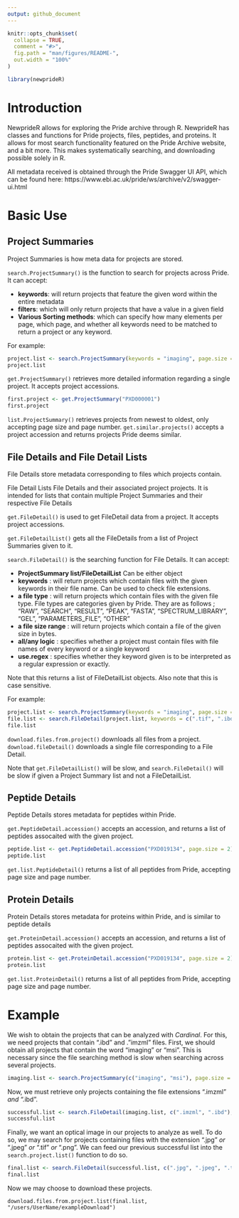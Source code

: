 ```yaml
---
output: github_document
---
```


<!-- README.md is generated from README.Rmd. Please edit that file -->

```r
knitr::opts_chunk$set(
  collapse = TRUE,
  comment = "#>",
  fig.path = "man/figures/README-",
  out.width = "100%"
)
```

```r
library(newprideR)
```

# Introduction
NewprideR allows for exploring the Pride archive through R. NewprideR has classes and functions for Pride projects, files, peptides, and proteins. It allows for most search functionality featured on the Pride Archive website, and a bit more. This makes systematically searching, and downloading possible solely in R.

All metadata received is obtained through the Pride Swagger UI API, which can be found here:  https://www.ebi.ac.uk/pride/ws/archive/v2/swagger-ui.html


# Basic Use


## Project Summaries

Project Summaries is how meta data for projects are stored. 

`search.ProjectSummary()` is the function to search for projects across Pride. 
It can accept:

  * __keywords__:  will return projects that feature the given word within the entire metadata
  * __filters__: which will only return projects that have a value in a given field
  * __Various Sorting methods__: which can specify how many elements per page, which page, and whether all keywords need to be matched to return a project or any keyword.

For example:

```r
project.list <- search.ProjectSummary(keywords = "imaging", page.size = 2, page.number = 4, all = FALSE, filter = "instruments==LTQ Orbitrap")
project.list
```

`get.ProjectSummary()` retrieves more detailed information regarding a single project. It accepts project accessions.

```r
first.project <- get.ProjectSummary("PXD000001")
first.project
```

`list.ProjectSummary()` retrieves projects from newest to oldest, only accepting page size and page number. 
`get.similar.projects()` accepts a project accession and returns projects Pride deems similar.

## File Details and File Detail Lists

File Details store metadata corresponding to files which projects contain.

File Detail Lists File Details and their associated project projects. It is intended for lists that contain multiple Project Summaries and their respective File Details

`get.FileDetail()` is used to get FileDetail data from a project. It accepts project accessions.

`get.FileDetailList()` gets all the FileDetails from a list of Project Summaries given to it.

`search.FileDetail()` is the searching function for File Details. 
It can accept:


  * __ProjectSummary list/FileDetailList__ Can be either object
  * __keywords__ : will return projects which contain files with the given keywords in their file name. Can be used to check file extensions.
  * __a file type__ : will return projects which contain files with the given file type. File types are categories given by Pride. They are as follows ; "RAW", "SEARCH", "RESULT", "PEAK", "FASTA", "SPECTRUM_LIBRARY", "GEL", "PARAMETERS_FILE", "OTHER"
  * __a file size range__ : will return projects which contain a file of the given size in bytes.
  * __all/any logic__ : specifies whether a project must contain files with file names of every keyword or a single keyword
  * __use.regex__ : specifies whether they keyword given is to be interpreted as a regular expression or exactly.

Note that this returns a list of FileDetailList objects. Also note that this is case sensitive.


For example:
```r
project.list <- search.ProjectSummary(keywords = "imaging", page.size = 2, page.number = 19, all = FALSE, filter = "instruments==LTQ Orbitrap")
file.list <- search.FileDetail(project.list, keywords = c(".tif", ".ibd", ".imzml"), all = TRUE)
file.list
```

`download.files.from.project()` downloads all files from a project.
`download.fileDetail()` downloads a single file corresponding to a File Detail.

Note that `get.FileDetailList()` will be slow, and `search.FileDetail()` will be slow if given a Project Summary list and not a FileDetailList.

## Peptide Details

Peptide Details stores metadata for peptides within Pride.

`get.PeptideDetail.accession()` accepts an accession, and returns a list of peptides assocaited with the given project.

```r
peptide.list <- get.PeptideDetail.accession("PXD019134", page.size = 2)
peptide.list
```

`get.list.PeptideDetail()` returns a list of all peptides from Pride, accepting page size and page number.

## Protein Details

Protein Details stores metadata for proteins within Pride, and is similar to peptide details

`get.ProteinDetail.accession()` accepts an accession, and returns a list of peptides assocaited with the given project.

```r
protein.list <- get.ProteinDetail.accession("PXD019134", page.size = 2)
protein.list
```

`get.list.ProteinDetail()` returns a list of all peptides from Pride, accepting page size and page number.


# Example

We wish to obtain the projects that can be analyzed with *Cardinal*. For this, we need projects that contain ".ibd" and ."imzml" files. First, we should obtain all projects that contain the word "imaging" or "msi". This is necessary since the file searching method is slow when searching across several projects.

```r
imaging.list <- search.ProjectSummary(c("imaging", "msi"), page.size = 100, filters = "Alzheimer&apos;s disease")
```

Now, we must retrieve only projects containing the file extensions ".imzml" *and* ".ibd".

```r
successful.list <- search.FileDetail(imaging.list, c(".imzml", ".ibd"), all = TRUE)
successful.list
```

Finally, we want an optical image in our projects to analyze as well. To do so, we may search for projects containing files with the extension ".jpg" *or* ".jpeg" *or* ".tif" *or* ".png". We can feed our previous successful list into the `search.project.list()` function to do so.

```r
final.list <- search.FileDetail(successful.list, c(".jpg", ".jpeg", ".tif", ".png"))
final.list
```

Now we may choose to download these projects.

```
download.files.from.project.list(final.list, "/users/UserName/exampleDownload")
```
